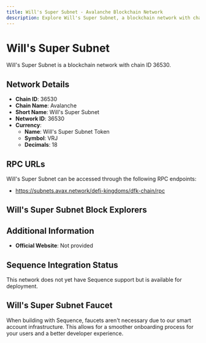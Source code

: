 ```yaml
--- 
title: Will's Super Subnet - Avalanche Blockchain Network
description: Explore Will's Super Subnet, a blockchain network with chain ID 36530. Learn about its native currency, Will's Super Subnet Token, and how to interact with the network.
---
```


# Will's Super Subnet

Will's Super Subnet is a blockchain network with chain ID 36530.

## Network Details

- **Chain ID**: 36530
- **Chain Name**: Avalanche
- **Short Name**: Will's Super Subnet
- **Network ID**: 36530
- **Currency**: 
  - **Name**: Will's Super Subnet Token
  - **Symbol**: VRJ
  - **Decimals**: 18

## RPC URLs

Will's Super Subnet can be accessed through the following RPC endpoints:

- https://subnets.avax.network/defi-kingdoms/dfk-chain/rpc

## Will's Super Subnet Block Explorers



## Additional Information

- **Official Website**: Not provided

## Sequence Integration Status

This network does not yet have Sequence support but is available for deployment.

## Will's Super Subnet Faucet

When building with Sequence, faucets aren't necessary due to our smart account infrastructure. This allows for a smoother onboarding process for your users and a better developer experience.
